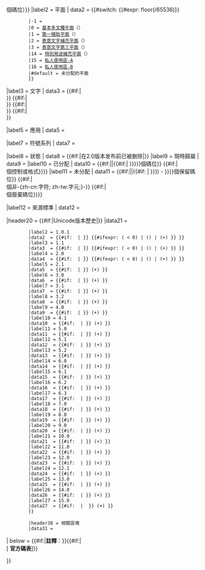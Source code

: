 {{Infobox
|bodystyle   = {{{style|}}}
|headerstyle = background:#E6E6FF;
|autoheaders = y
|belowstyle  = background:#eee;
|abovestyle  = background:#CCE;

|above       = {{{blockname<includeonly>|{{BASEPAGENAME}}</includeonly>}}}

|label1 = 範圍
| data1 = {{#if: {{{rangestart|}}}{{{rangeend|}}}|{{uc:U+{{{rangestart|}}}..U+{{{rangeend|}}}}}<br />（{{formatnum:{{#expr: {{hex2dec|{{{rangeend|0}}}}} - {{hex2dec|{{{rangestart|0}}}}} + 1}}}}個碼位）}}
|label2 = 平面
| data2  = {{#switch: {{#expr: floor({{hex2dec|{{{rangestart|-1}}}}}/65536)}}
         |-1 =
         |0 = [[Unicode字符平面映射#基本多文種平面|基本多文種平面]]（{{Lang|en|BMP}}）
         |1 = [[Unicode字符平面映射#第一輔助平面|第一辅助平面]]（{{Lang|en|SMP}}）
         |2 = [[Unicode字符平面映射#第二輔助平面|表意文字補充平面]]（{{Lang|en|SIP}}）
         |3 = [[Unicode字符平面映射#第三輔助平面|表意文字第三平面]]（{{Lang|en|TIP}}）
         |14 = [[Unicode字符平面映射#第十四輔助平面|特別用途補充平面]]（{{Lang|en|SSP}}）
         |15 = [[私人使用区|私人使用區-A]]
         |16 = [[私人使用区|私人使用區-B]]
         |#default = 未分配的平面
         }}
|label3 = 文字
| data3 = {{{script1|}}} {{#if:{{{script2|}}}|<br />{{{script2}}}}} {{#if:{{{script3|}}}|<br />{{{script3}}}}} {{#if:{{{script4|}}}|<br />{{{script4}}}}} {{#if:{{{script5|}}}|<br />{{{script5}}}}}

|label5 = 應用
| data5 = {{{alphabets|}}}

|label7 = 符號系列
| data7 = {{{symbols|}}}

|label8 = 狀態
| data8 = {{#if:{{{occupiedby|}}}|在2.0版本发布前已被删除|}}
|label9 = 現時歸屬
| data9 = {{{occupiedby|}}}
|label10 = 已分配
| data10 = {{#if:{{{occupiedby|}}}||{{#if:{{{assigned|}}}{{{1_0_0|}}}{{{1_0_1|}}}{{{1_1|}}}{{{2_0|}}}{{{2_1|}}}{{{3_0|}}}{{{3_1|}}}{{{3_2|}}}{{{4_0|}}}{{{4_1|}}}{{{5_0|}}}{{{5_1|}}}{{{5_2|}}}{{{6_0|}}}{{{6_1|}}}{{{6_2|}}}{{{6_3|}}}{{{7_0|}}}{{{8_0|}}}{{{9_0|}}}{{{10_0|}}}{{{11_0|}}}{{{12_0|}}}{{{12_1|}}}{{{13_0|}}}{{{14_0|}}}{{{15_0|}}}|{{formatnum:{{{assigned|{{#expr:{{{1_0_0|0}}} + {{{1_0_1|0}}} + {{{1_1|0}}} + {{{2_0|0}}} + {{{2_1|0}}} + {{{3_0|0}}} + {{{3_1|0}}} + {{{3_2|0}}} + {{{4_0|0}}} + {{{4_1|0}}} + {{{5_0|0}}} + {{{5_1|0}}} + {{{5_2|0}}} + {{{6_0|0}}} + {{{6_1|0}}} + {{{6_2|0}}} + {{{6_3|0}}} + {{{7_0|0}}} + {{{8_0|0}}} + {{{9_0|0}}} + {{{10_0|0}}} + {{{11_0|0}}} + {{{12_0|0}}} + {{{12_1|0}}} + {{{13_0|0}}} + {{{14_0|0}}} + {{{15_0|0}}} }} }}}}}個碼位}} {{#if:{{{controls|}}}|<br />{{formatnum:{{{controls}}}}}個控制或格式}}}}
|label11 = 未分配
| data11 = {{#if:{{{occupiedby|}}}||{{#if: {{{rangeend|}}}{{{rangestart|}}}{{{assigned|}}} | {{formatnum:{{#expr: {{hex2dec|{{{rangeend|0}}}}} - {{hex2dec|{{{rangestart|0}}}}} + 1 - ({{{assigned|{{#expr:{{{1_0_0|0}}} + {{{1_0_1|0}}} + {{{1_1|0}}} + {{{2_0|0}}} + {{{2_1|0}}} + {{{3_0|0}}} + {{{3_1|0}}} + {{{3_2|0}}} + {{{4_0|0}}} + {{{4_1|0}}} + {{{5_0|0}}} + {{{5_1|0}}} + {{{5_2|0}}} + {{{6_0|0}}} + {{{6_1|0}}} + {{{6_2|0}}} + {{{6_3|0}}} + {{{7_0|0}}} + {{{8_0|0}}} + {{{9_0|0}}} + {{{10_0|0}}} + {{{11_0|0}}} + {{{12_0|0}}} + {{{12_1|0}}} + {{{13_0|0}}} + {{{14_0|0}}} + {{{15_0|0}}} }} }}}) - {{{nonchar|0}}} }}}}個保留碼位}} {{#if:{{{nonchar|}}}|<br />{{formatnum:{{{nonchar}}}}}個非-{zh-cn:字符; zh-tw:字元;}-}} {{#if:{{{deprecated|}}}|<br />{{formatnum:{{{deprecated}}}}}個廢棄碼位}}}}

|label12 = 來源標準
| data12 = {{{sources|}}}

|header20 = {{#if:{{{1_0_0|}}}{{{1_0_1|}}}{{{1_1|}}}{{{2_0|}}}{{{2_1|}}}{{{3_0|}}}{{{3_1|}}}{{{3_2|}}}{{{4_0|}}}{{{4_1|}}}{{{5_0|}}}{{{5_1|}}}{{{5_2|}}}{{{6_0|}}}{{{6_1|}}}{{{6_2|}}}{{{6_3|}}}{{{7_0|}}}{{{8_0|}}}{{{9_0|}}}{{{10_0|}}}{{{11_0|}}}{{{12_0|}}}{{{12_1|}}}{{{13_0|}}}{{{14_0|}}}{{{15_0|}}}|Unicode版本歷史|}}
|data21 = {{Infobox
         |child      = yes
         |autoheader = y
         |label1 = 1.0.0
         |data1  = {{#if: {{{1_0_0|}}} | {{formatnum:{{{1_0_0}}}}} (+{{formatnum:{{{1_0_0}}}}}) }}
         |label2 = 1.0.1
         |data2  = {{#if: {{{1_0_1|}}} | {{formatnum:{{#expr:{{{1_0_0|0}}} + {{{1_0_1}}}}}}} {{#ifexpr: ({{{1_0_1|}}} < 0) | ({{{1_0_1}}}) | (+{{formatnum:{{{1_0_1}}}}}) }} }}
         |label3 = 1.1
         |data3  = {{#if: {{{1_1|}}} | {{formatnum:{{#expr:{{{1_0_0|0}}} + {{{1_0_1|0}}} + {{{1_1}}}}}}} {{#ifexpr: ({{{1_1|}}} < 0) | ({{{1_1}}}) | (+{{formatnum:{{{1_1}}}}}) }} }}
         |label4 = 2.0
         |data4  = {{#if: {{{2_0|}}} | {{formatnum:{{#expr:{{{1_0_0|0}}} + {{{1_0_1|0}}} + {{{1_1|0}}} + {{{2_0}}}}}}} {{#ifexpr: ({{{2_0|}}} < 0) | ({{{2_0}}}) | (+{{formatnum:{{{2_0}}}}}) }} }}
         |label5 = 2.1
         |data5  = {{#if: {{{2_1|}}} | {{formatnum:{{#expr:{{{1_0_0|0}}} + {{{1_0_1|0}}} + {{{1_1|0}}} + {{{2_0|0}}} + {{{2_1}}}}}}} (+{{formatnum:{{{2_1}}}}}) }}
         |label6 = 3.0
         |data6  = {{#if: {{{3_0|}}} | {{formatnum:{{#expr:{{{1_0_0|0}}} + {{{1_0_1|0}}} + {{{1_1|0}}} + {{{2_0|0}}} + {{{2_1|0}}} + {{{3_0}}}}}}} (+{{formatnum:{{{3_0}}}}}) }}
         |label7 = 3.1
         |data7  = {{#if: {{{3_1|}}} | {{formatnum:{{#expr:{{{1_0_0|0}}} + {{{1_0_1|0}}} + {{{1_1|0}}} + {{{2_0|0}}} + {{{2_1|0}}} + {{{3_0|0}}} + {{{3_1}}}}}}} (+{{formatnum:{{{3_1}}}}}) }}
         |label8 = 3.2
         |data8  = {{#if: {{{3_2|}}} | {{formatnum:{{#expr:{{{1_0_0|0}}} + {{{1_0_1|0}}} + {{{1_1|0}}} + {{{2_0|0}}} + {{{2_1|0}}} + {{{3_0|0}}} + {{{3_1|0}}} + {{{3_2}}}}}}} (+{{formatnum:{{{3_2}}}}}) }}
         |label9 = 4.0
         |data9  = {{#if: {{{4_0|}}} | {{formatnum:{{#expr:{{{1_0_0|0}}} + {{{1_0_1|0}}} + {{{1_1|0}}} + {{{2_0|0}}} + {{{2_1|0}}} + {{{3_0|0}}} + {{{3_1|0}}} + {{{3_2|0}}} + {{{4_0}}}}}}} (+{{formatnum:{{{4_0}}}}}) }}
         |label10 = 4.1
         |data10  = {{#if: {{{4_1|}}} | {{formatnum:{{#expr:{{{1_0_0|0}}} + {{{1_0_1|0}}} + {{{1_1|0}}} + {{{2_0|0}}} + {{{2_1|0}}} + {{{3_0|0}}} + {{{3_1|0}}} + {{{3_2|0}}} + {{{4_0|0}}} + {{{4_1}}}}}}} (+{{formatnum:{{{4_1}}}}}) }}
         |label11 = 5.0
         |data11  = {{#if: {{{5_0|}}} | {{formatnum:{{#expr:{{{1_0_0|0}}} + {{{1_0_1|0}}} + {{{1_1|0}}} + {{{2_0|0}}} + {{{2_1|0}}} + {{{3_0|0}}} + {{{3_1|0}}} + {{{3_2|0}}} + {{{4_0|0}}} + {{{4_1|0}}} + {{{5_0}}}}}}} (+{{formatnum:{{{5_0}}}}}) }}
         |label12 = 5.1
         |data12  = {{#if: {{{5_1|}}} | {{formatnum:{{#expr:{{{1_0_0|0}}} + {{{1_0_1|0}}} + {{{1_1|0}}} + {{{2_0|0}}} + {{{2_1|0}}} + {{{3_0|0}}} + {{{3_1|0}}} + {{{3_2|0}}} + {{{4_0|0}}} + {{{4_1|0}}} + {{{5_0|0}}} + {{{5_1}}}}}}} (+{{formatnum:{{{5_1}}}}}) }}
         |label13 = 5.2
         |data13  = {{#if: {{{5_2|}}} | {{formatnum:{{#expr:{{{1_0_0|0}}} + {{{1_0_1|0}}} + {{{1_1|0}}} + {{{2_0|0}}} + {{{2_1|0}}} + {{{3_0|0}}} + {{{3_1|0}}} + {{{3_2|0}}} + {{{4_0|0}}} + {{{4_1|0}}} + {{{5_0|0}}} + {{{5_1|0}}} + {{{5_2}}}}}}} (+{{formatnum:{{{5_2}}}}}) }}
         |label14 = 6.0
         |data14  = {{#if: {{{6_0|}}} | {{formatnum:{{#expr:{{{1_0_0|0}}} + {{{1_0_1|0}}} + {{{1_1|0}}} + {{{2_0|0}}} + {{{2_1|0}}} + {{{3_0|0}}} + {{{3_1|0}}} + {{{3_2|0}}} + {{{4_0|0}}} + {{{4_1|0}}} + {{{5_0|0}}} + {{{5_1|0}}} + {{{5_2|0}}} + {{{6_0}}}}}}} (+{{formatnum:{{{6_0}}}}}) }}
         |label15 = 6.1
         |data15  = {{#if: {{{6_1|}}} | {{formatnum:{{#expr:{{{1_0_0|0}}} + {{{1_0_1|0}}} + {{{1_1|0}}} + {{{2_0|0}}} + {{{2_1|0}}} + {{{3_0|0}}} + {{{3_1|0}}} + {{{3_2|0}}} + {{{4_0|0}}} + {{{4_1|0}}} + {{{5_0|0}}} + {{{5_1|0}}} + {{{5_2|0}}} + {{{6_0|0}}} + {{{6_1}}}}}}} (+{{formatnum:{{{6_1}}}}}) }}
         |label16 = 6.2
         |data16  = {{#if: {{{6_2|}}} | {{formatnum:{{#expr:{{{1_0_0|0}}} + {{{1_0_1|0}}} + {{{1_1|0}}} + {{{2_0|0}}} + {{{2_1|0}}} + {{{3_0|0}}} + {{{3_1|0}}} + {{{3_2|0}}} + {{{4_0|0}}} + {{{4_1|0}}} + {{{5_0|0}}} + {{{5_1|0}}} + {{{5_2|0}}} + {{{6_0|0}}} + {{{6_1|0}}} + {{{6_2}}}}}}} (+{{formatnum:{{{6_2}}}}}) }}
         |label17 = 6.3
         |data17  = {{#if: {{{6_3|}}} | {{formatnum:{{#expr:{{{1_0_0|0}}} + {{{1_0_1|0}}} + {{{1_1|0}}} + {{{2_0|0}}} + {{{2_1|0}}} + {{{3_0|0}}} + {{{3_1|0}}} + {{{3_2|0}}} + {{{4_0|0}}} + {{{4_1|0}}} + {{{5_0|0}}} + {{{5_1|0}}} + {{{5_2|0}}} + {{{6_0|0}}} + {{{6_1|0}}} + {{{6_2|0}}} + {{{6_3}}}}}}} (+{{formatnum:{{{6_3}}}}}) }}
         |label18 = 7.0
         |data18  = {{#if: {{{7_0|}}} | {{formatnum:{{#expr:{{{1_0_0|0}}} + {{{1_0_1|0}}} + {{{1_1|0}}} + {{{2_0|0}}} + {{{2_1|0}}} + {{{3_0|0}}} + {{{3_1|0}}} + {{{3_2|0}}} + {{{4_0|0}}} + {{{4_1|0}}} + {{{5_0|0}}} + {{{5_1|0}}} + {{{5_2|0}}} + {{{6_0|0}}} + {{{6_1|0}}} + {{{6_2|0}}} + {{{6_3|0}}} + {{{7_0}}}}}}} (+{{formatnum:{{{7_0}}}}}) }}
         |label19 = 8.0
         |data19  = {{#if: {{{8_0|}}} | {{formatnum:{{#expr:{{{1_0_0|0}}} + {{{1_0_1|0}}} + {{{1_1|0}}} + {{{2_0|0}}} + {{{2_1|0}}} + {{{3_0|0}}} + {{{3_1|0}}} + {{{3_2|0}}} + {{{4_0|0}}} + {{{4_1|0}}} + {{{5_0|0}}} + {{{5_1|0}}} + {{{5_2|0}}} + {{{6_0|0}}} + {{{6_1|0}}} + {{{6_2|0}}} + {{{6_3|0}}} + {{{7_0|0}}} + {{{8_0}}}}}}} (+{{formatnum:{{{8_0}}}}}) }}
         |label20 = 9.0
         |data20  = {{#if: {{{9_0|}}} | {{formatnum:{{#expr:{{{1_0_0|0}}} + {{{1_0_1|0}}} + {{{1_1|0}}} + {{{2_0|0}}} + {{{2_1|0}}} + {{{3_0|0}}} + {{{3_1|0}}} + {{{3_2|0}}} + {{{4_0|0}}} + {{{4_1|0}}} + {{{5_0|0}}} + {{{5_1|0}}} + {{{5_2|0}}} + {{{6_0|0}}} + {{{6_1|0}}} + {{{6_2|0}}} + {{{6_3|0}}} + {{{7_0|0}}} + {{{8_0|0}}} + {{{9_0}}}}}}} (+{{formatnum:{{{9_0}}}}}) }}
         |label21 = 10.0
         |data21  = {{#if: {{{10_0|}}} | {{formatnum:{{#expr:{{{1_0_0|0}}} + {{{1_0_1|0}}} + {{{1_1|0}}} + {{{2_0|0}}} + {{{2_1|0}}} + {{{3_0|0}}} + {{{3_1|0}}} + {{{3_2|0}}} + {{{4_0|0}}} + {{{4_1|0}}} + {{{5_0|0}}} + {{{5_1|0}}} + {{{5_2|0}}} + {{{6_0|0}}} + {{{6_1|0}}} + {{{6_2|0}}} + {{{6_3|0}}} + {{{7_0|0}}} + {{{8_0|0}}} + {{{9_0|0}}} + {{{10_0}}}}}}} (+{{formatnum:{{{10_0}}}}}) }}
         |label22 = 11.0
         |data22  = {{#if: {{{11_0|}}} | {{formatnum:{{#expr:{{{1_0_0|0}}} + {{{1_0_1|0}}} + {{{1_1|0}}} + {{{2_0|0}}} + {{{2_1|0}}} + {{{3_0|0}}} + {{{3_1|0}}} + {{{3_2|0}}} + {{{4_0|0}}} + {{{4_1|0}}} + {{{5_0|0}}} + {{{5_1|0}}} + {{{5_2|0}}} + {{{6_0|0}}} + {{{6_1|0}}} + {{{6_2|0}}} + {{{6_3|0}}} + {{{7_0|0}}} + {{{8_0|0}}} + {{{9_0|0}}} + {{{10_0|0}}} + {{{11_0}}}}}}} (+{{formatnum:{{{11_0}}}}}) }}
         |label23 = 12.0
         |data23  = {{#if: {{{12_0|}}} | {{formatnum:{{#expr:{{{1_0_0|0}}} + {{{1_0_1|0}}} + {{{1_1|0}}} + {{{2_0|0}}} + {{{2_1|0}}} + {{{3_0|0}}} + {{{3_1|0}}} + {{{3_2|0}}} + {{{4_0|0}}} + {{{4_1|0}}} + {{{5_0|0}}} + {{{5_1|0}}} + {{{5_2|0}}} + {{{6_0|0}}} + {{{6_1|0}}} + {{{6_2|0}}} + {{{6_3|0}}} + {{{7_0|0}}} + {{{8_0|0}}} + {{{9_0|0}}} + {{{10_0|0}}} + {{{11_0|0}}} + {{{12_0}}}}}}} (+{{formatnum:{{{12_0}}}}}) }}
         |label24 = 12.1
         |data24  = {{#if: {{{12_1|}}} | {{formatnum:{{#expr:{{{1_0_0|0}}} + {{{1_0_1|0}}} + {{{1_1|0}}} + {{{2_0|0}}} + {{{2_1|0}}} + {{{3_0|0}}} + {{{3_1|0}}} + {{{3_2|0}}} + {{{4_0|0}}} + {{{4_1|0}}} + {{{5_0|0}}} + {{{5_1|0}}} + {{{5_2|0}}} + {{{6_0|0}}} + {{{6_1|0}}} + {{{6_2|0}}} + {{{6_3|0}}} + {{{7_0|0}}} + {{{8_0|0}}} + {{{9_0|0}}} + {{{10_0|0}}} + {{{11_0|0}}} + {{{12_0|0}}} + {{{12_1}}}}}}} (+{{formatnum:{{{12_1}}}}}) }}
         |label25 = 13.0
         |data25  = {{#if: {{{13_0|}}} | {{formatnum:{{#expr:{{{1_0_0|0}}} + {{{1_0_1|0}}} + {{{1_1|0}}} + {{{2_0|0}}} + {{{2_1|0}}} + {{{3_0|0}}} + {{{3_1|0}}} + {{{3_2|0}}} + {{{4_0|0}}} + {{{4_1|0}}} + {{{5_0|0}}} + {{{5_1|0}}} + {{{5_2|0}}} + {{{6_0|0}}} + {{{6_1|0}}} + {{{6_2|0}}} + {{{6_3|0}}} + {{{7_0|0}}} + {{{8_0|0}}} + {{{9_0|0}}} + {{{10_0|0}}} + {{{11_0|0}}} + {{{12_0|0}}} + {{{12_1|0}}} + {{{13_0}}}}}}} (+{{formatnum:{{{13_0}}}}}) }}
         |label26 = 14.0
         |data26  = {{#if: {{{14_0|}}} | {{formatnum:{{#expr:{{{1_0_0|0}}} + {{{1_0_1|0}}} + {{{1_1|0}}} + {{{2_0|0}}} + {{{2_1|0}}} + {{{3_0|0}}} + {{{3_1|0}}} + {{{3_2|0}}} + {{{4_0|0}}} + {{{4_1|0}}} + {{{5_0|0}}} + {{{5_1|0}}} + {{{5_2|0}}} + {{{6_0|0}}} + {{{6_1|0}}} + {{{6_2|0}}} + {{{6_3|0}}} + {{{7_0|0}}} + {{{8_0|0}}} + {{{9_0|0}}} + {{{10_0|0}}} + {{{11_0|0}}} + {{{12_0|0}}} + {{{12_1|0}}} + {{{13_0|0}}} + {{{14_0}}}}}}} (+{{formatnum:{{{14_0}}}}}) }}
         |label27 = 15.0
         |data27  = {{#if: {{{15_0|}}} | {{formatnum:{{#expr:{{{1_0_0|0}}} + {{{1_0_1|0}}} + {{{1_1|0}}} + {{{2_0|0}}} + {{{2_1|0}}} + {{{3_0|0}}} + {{{3_1|0}}} + {{{3_2|0}}} + {{{4_0|0}}} + {{{4_1|0}}} + {{{5_0|0}}} + {{{5_1|0}}} + {{{5_2|0}}} + {{{6_0|0}}} + {{{6_1|0}}} + {{{6_2|0}}} + {{{6_3|0}}} + {{{7_0|0}}} + {{{8_0|0}}} + {{{9_0|0}}} + {{{10_0|0}}} + {{{11_0|0}}} + {{{12_0|0}}} + {{{12_1|0}}} + {{{13_0|0}}} + {{{14_0|0}}} + {{{15_0}}} }} }} (+{{formatnum:{{{15_0}}}}}) }}
         }}
         
         |header30 = 相關區塊
         |data31 = {{{related|}}}

| below   = {{#if:{{{note|}}}|'''註釋'''：{{{note}}}}}{{#if:{{{codechart|}}}|<br />[{{{codechart}}} '''官方碼表''']}}

}}<!--

--><noinclude>{{documentation}}</noinclude>